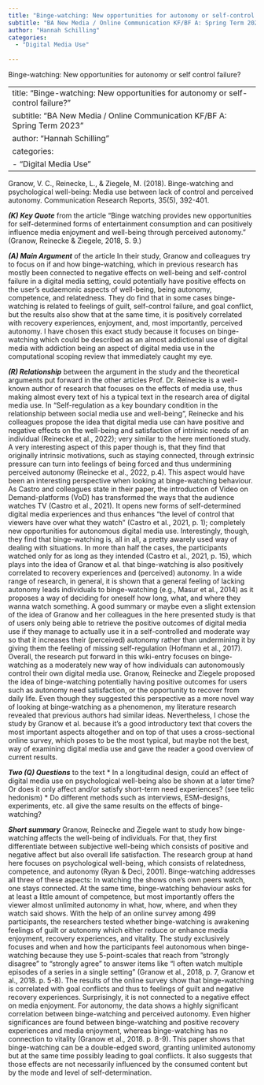 ```yaml
---
title: "Binge-watching: New opportunities for autonomy or self-control failure?"
subtitle: "BA New Media / Online Communication KF/BF A: Spring Term 2023"
author: "Hannah Schilling"
categories:
  - "Digital Media Use"
 
---
```


Binge-watching: New opportunities for autonomy or self control failure?



---
title: "Binge-watching: New opportunities for autonomy or self-control failure?"
subtitle: "BA New Media / Online Communication KF/BF A: Spring Term 2023"
author: "Hannah Schilling"
categories:
  - "Digital Media Use"
---

Granow, V. C., Reinecke, L., & Ziegele, M. (2018). Binge-watching and psychological well-being: Media use between lack of control and perceived autonomy. Communication Research Reports, 35(5), 392-401.


***(K) Key Quote*** from the article 
“Binge watching provides new opportunities for self-determined forms of entertainment consumption and can positively influence media enjoyment and well-being through perceived autonomy.” (Granow, Reinecke & Ziegele, 2018, S. 9.) 

***(A) Main Argument*** of the article 
In their study, Granow and colleagues try to focus on if and how binge-watching, which in previous research has mostly been connected to negative effects on well-being and self-control failure in a digital media setting, could potentially have positive effects on the user’s eudaemonic aspects of well-being, being autonomy, competence, and relatedness. They do find that in some cases binge-watching is related to feelings of guilt, self-control failure, and goal conflict, but the results also show that at the same time, it is positively correlated with recovery experiences, enjoyment, and, most importantly, perceived autonomy. 
I have chosen this exact study because it focuses on binge-watching which could be described as an almost addictional use of digital media with addiction being an aspect of digital media use in the computational scoping review that immediately caught my eye. 

***(R) Relationship*** between the argument in the study and the theoretical arguments put forward in the other articles 
Prof. Dr. Reinecke is a well-known author of research that focuses on the effects of media use, thus making almost every text of his a typical text in the research area of digital media use. In “Self-regulation as a key boundary condition in the relationship between social media use and well-being”, Reinecke and his colleagues propose the idea that digital media use can have positive and negative effects on the well-being and satisfaction of intrinsic needs of an individual (Reinecke et al., 2022); very similar to the here mentioned study.
A very interesting aspect of this paper though is, that they find that originally intrinsic motivations, such as staying connected, through extrinsic pressure can turn into feelings of being forced and thus undermining perceived autonomy (Reinecke et al., 2022, p.4). This aspect would have been an interesting perspective when looking at binge-watching behaviour.  
As Castro and colleagues state in their paper, the introduction of Video on Demand-platforms (VoD) has transformed the ways that the audience watches TV (Castro et al., 2021). It opens new forms of self-determined digital media experiences and thus enhances “the level of control that viewers have over what they watch” (Castro et al., 2021, p. 1); completely new opportunities for autonomous digital media use.
Interestingly, though, they find that binge-watching is, all in all, a pretty awarely used way of dealing with situations. In more than half the cases, the participants watched only for as long as they intended (Castro et al., 2021, p. 15), which plays into the idea of Granow et al. that binge-watching is also positively correlated to recovery experiences and (perceived) autonomy.
In a wide range of research, in general, it is shown that a general feeling of lacking autonomy leads individuals to binge-watching (e.g., Masur et al., 2014) as it proposes a way of deciding for oneself how long, what, and where they wanna watch something.
A good summary or maybe even a slight extension of the idea of Granow and her colleagues in the here presented study is that of users only being able to retrieve the positive outcomes of digital media use if they manage to actually use it in a self-controlled and moderate way so that it increases their (perceived) autonomy rather than undermining it by giving them the feeling of missing self-regulation (Hofmann et al., 2017).
Overall, the research put forward in this wiki-entry focuses on binge-watching as a moderately new way of how individuals can autonomously control their own digital media use.
Granow, Reinecke and Ziegele proposed the idea of binge-watching potentially having positive outcomes for users such as autonomy need satisfaction, or the opportunity to recover from daily life. Even though they suggested this perspective as a more novel way of looking at binge-watching as a phenomenon, my literature research revealed that previous authors had similar ideas.
Nevertheless, I chose the study by Granow et al. because it's a good introductory text that covers the most important aspects altogether and on top of that uses a cross-sectional online survey, which poses to be the most typical, but maybe not the best, way of examining digital media use and gave the reader a good overview of current results. 

***Two (Q) Questions*** to the text
* In a longitudinal design, could an effect of digital media use on psychological well-being also be shown at a later time? Or does it only affect and/or satisfy short-term need experiences? (see telic hedonism) 
*	Do different methods such as interviews, ESM-designs, experiments, etc. all give the same results on the effects of binge-watching? 




***Short summary***
Granow, Reinecke and Ziegele want to study how binge-watching affects the well-being of individuals. For that, they first differentiate between subjective well-being which consists of positive and negative affect but also overall life satisfaction. The research group at hand here focuses on psychological well-being, which consists of relatedness, competence, and autonomy (Ryan & Deci, 2001). Binge-watching addresses all three of these aspects: In watching the shows one’s own peers watch, one stays connected. At the same time, binge-watching behaviour asks for at least a little amount of competence, but most importantly offers the viewer almost unlimited autonomy in what, how, where, and when they watch said shows. 
With the help of an online survey among 499 participants, the researchers tested whether binge-watching is awakening feelings of guilt or autonomy which either reduce or enhance media enjoyment, recovery experiences, and vitality. The study exclusively focuses and when and how the participants feel autonomous when binge-watching because they use 5-point-scales that reach from ”strongly disagree” to “strongly agree” to answer items like “I often watch multiple episodes of a series in a single setting” (Granow et al., 2018, p. 7, Granow et al., 2018. p. 5-8).
The results of the online survey show that binge-watching is correlated with goal conflicts and thus to feelings of guilt and negative recovery experiences. Surprisingly, it is not connected to a negative effect on media enjoyment. For autonomy, the data shows a highly significant correlation between binge-watching and perceived autonomy. Even higher significances are found between binge-watching and positive recovery experiences and media enjoyment, whereas binge-watching has no connection to vitality (Granow et al., 2018. p. 8-9). 
This paper shows that binge-watching can be a double-edged sword, granting unlimited autonomy but at the same time possibly leading to goal conflicts. It also suggests that those effects are not necessarily influenced by the consumed content but by the mode and level of self-determination. 
